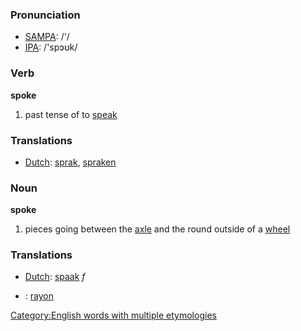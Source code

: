 === Pronunciation ===
*[[w:SAMPA|SAMPA]]: /'/
*[[w:IPA|IPA]]: /'spɔʊk/

=== Verb ===

'''spoke'''

# past tense of to [[speak]]

=== Translations ===
*[[Dutch]]: [[sprak]], [[spraken]]

=== Noun ===

'''spoke'''

# pieces going between the [[axle]] and the round outside of a [[wheel]]

=== Translations ===
*[[Dutch]]: [[spaak]] ''f''
*{{fr}}: [[rayon]]
[[Category:English words with multiple etymologies]]